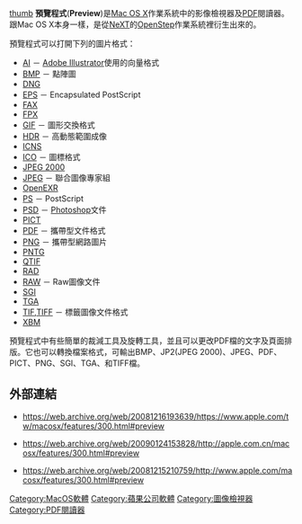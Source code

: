 {{Infobox Software
| name = 預覽程式
| logo = [[File:Preview_icon.png|64px]]
| screenshot = [[File:Preview_Mac_screenshot.png|230px]]
| caption = 預覽程式的螢幕擷圖
| developer = [[蘋果公司|蘋果公司]]
|latest_release_version = 5.0 (501)
|latest_release_date = 2009年8月28日
|latest_preview_version =
|latest_preview_date =
| operating system = [[Mac_OS_X|Mac OS X]]
| platform = 
| genre = [[影像檢視器|影像檢視器]]
| license = [[專有軟體|專有軟體]]
| website = [http://www.apple.com/tw/macosx/what-is-macosx/apps-and-utilities.html#preview 預覽程式]
}}
[[檔案:Preview_Screenshot.png|thumb]]
'''預覽程式'''('''Preview''')是[[Mac_OS_X|Mac OS X]]作業系統中的影像檢視器及[[PDF|PDF]]閱讀器。跟Mac OS X本身一樣，是從[[NeXT|NeXT]]的[[OpenStep|OpenStep]]作業系統裡衍生出來的。

預覽程式可以打開下列的圖片格式：

* [[AI|AI]] － [[Adobe_Illustrator|Adobe Illustrator]]使用的向量格式
* [[BMP|BMP]] － 點陣圖
* [[DNG|DNG]]
* [[Encapsulated_PostScript|EPS]] － Encapsulated PostScript
* [[FAX|FAX]]
* [[FPX|FPX]]
* [[GIF|GIF]] － 圖形交換格式
* [[高動態範圍成像|HDR]] － 高動態範圍成像
* [[ICNS|ICNS]]
* [[ICO|ICO]] － 圖標格式
* [[JPEG_2000|JPEG 2000]]
* [[JPEG|JPEG]] － 聯合圖像專家組
* [[OpenEXR|OpenEXR]]
* [[PostScript|PS]] － PostScript
* [[PSD|PSD]] － [[Photoshop|Photoshop]]文件
* [[PICT|PICT]]
* [[PDF|PDF]] － 攜帶型文件格式
* [[PNG|PNG]] － 攜帶型網路圖片
* [[PNTG|PNTG]]
* [[QTIF|QTIF]]
* [[RAD|RAD]]
* [[RAW|RAW]] － Raw圖像文件
* [[SGI|SGI]]
* [[TGA|TGA]]
* [[TIF|TIF]],[[TIFF|TIFF]] － 標籤圖像文件格式
* [[XBM|XBM]]

預覽程式中有些簡單的裁減工具及旋轉工具，並且可以更改PDF檔的文字及頁面排版。它也可以轉換檔案格式，可輸出BMP、JP2(JPEG 2000)、JPEG、PDF、PICT、PNG、SGI、TGA、和TIFF檔。

== 外部連結 ==
* {{zh-tw}}https://web.archive.org/web/20081216193639/https://www.apple.com/tw/macosx/features/300.html#preview
* {{zh-cn}}https://web.archive.org/web/20090124153828/http://apple.com.cn/macosx/features/300.html#preview
* {{en}}https://web.archive.org/web/20081215210759/http://www.apple.com/macosx/features/300.html#preview

{{PDF readers}}
{{Mac OS X}}

[[Category:MacOS軟體|Category:MacOS軟體]]
[[Category:蘋果公司軟體|Category:蘋果公司軟體]]
[[Category:圖像檢視器|Category:圖像檢視器]]
[[Category:PDF閱讀器|Category:PDF閱讀器]]